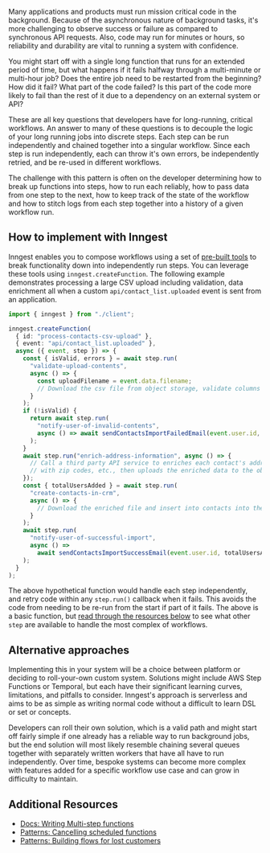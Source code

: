 Many applications and products must run mission critical code in the background. Because of the asynchronous nature of background tasks, it's more challenging to observe success or failure as compared to synchronous API requests. Also, code may run for minutes or hours, so reliability and durability are vital to running a system with confidence.

You might start off with a single long function that runs for an extended period of time, but what happens if it fails halfway through a multi-minute or multi-hour job? Does the entire job need to be restarted from the beginning? How did it fail? What part of the code failed? Is this part of the code more likely to fail than the rest of it due to a dependency on an external system or API?

These are all key questions that developers have for long-running, critical workflows. An answer to many of these questions is to decouple the logic of your long running jobs into discrete steps. Each step can be run independently and chained together into a singular workflow. Since each step is run independently, each can throw it's own errors, be independently retried, and be re-used in different workflows.

The challenge with this pattern is often on the developer determining how to break up functions into steps, how to run each reliably, how to pass data from one step to the next, how to keep track of the state of the workflow and how to stitch logs from each step together into a history of a given workflow run.

## How to implement with Inngest

Inngest enables you to compose workflows using a set of [pre-built tools](/docs/guides/multi-step-functions?ref=patterns) to break functionality down into independently run steps. You can leverage these tools using `inngest.createFunction`. The following example demonstrates processing a large CSV upload including validation, data enrichment all when a custom `api/contact_list.uploaded` event is sent from an application.

```typescript
import { inngest } from "./client";

inngest.createFunction(
  { id: "process-contacts-csv-upload" },
  { event: "api/contact_list.uploaded" },
  async ({ event, step }) => {
    const { isValid, errors } = await step.run(
      "validate-upload-contents",
      async () => {
        const uploadFilename = event.data.filename;
        // Download the csv file from object storage, validate columns and data in each row
      }
    );
    if (!isValid) {
      return await step.run(
        "notify-user-of-invalid-contents",
        async () => await sendContactsImportFailedEmail(event.user.id, errors)
      );
    }
    await step.run("enrich-address-information", async () => {
      // Call a third party API service to enriches each contact's address information
      // with zip codes, etc., then uploads the enriched data to the object store
    });
    const { totalUsersAdded } = await step.run(
      "create-contacts-in-crm",
      async () => {
        // Download the enriched file and insert into contacts into the database
      }
    );
    await step.run(
      "notify-user-of-successful-import",
      async () =>
        await sendContactsImportSuccessEmail(event.user.id, totalUsersAdded)
    );
  }
);
```

The above hypothetical function would handle each step independently, and retry code within any `step.run()` callback when it fails. This avoids the code from needing to be re-run from the start if part of it fails. The above is a basic function, but [read through the resources below](#additional-resources) to see what other `step` are available to handle the most complex of workflows.

## Alternative approaches

Implementing this in your system will be a choice between platform or deciding to roll-your-own custom system. Solutions might include AWS Step Functions or Temporal, but each have their significant learning curves, limitations, and pitfalls to consider. Inngest's approach is serverless and aims to be as simple as writing normal code without a difficult to learn DSL or set or concepts.

Developers can roll their own solution, which is a valid path and might start off fairly simple if one already has a reliable way to run background jobs, but the end solution will most likely resemble chaining several queues together with separately written workers that have all have to run independently. Over time, bespoke systems can become more complex with features added for a specific workflow use case and can grow in difficulty to maintain.

## Additional Resources

* [Docs: Writing Multi-step functions](/docs/guides/multi-step-functions?ref=patterns)
* [Patterns: Cancelling scheduled functions](/patterns/cancelling-scheduled-functions?ref=patterns)
* [Patterns: Building flows for lost customers](/patterns/event-coordination-for-lost-customers)
